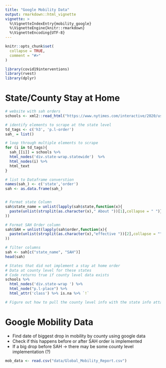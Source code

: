 ```yaml
---
title: "Google Mobility Data"
output: rmarkdown::html_vignette
vignette: >
  %\VignetteIndexEntry{mobility_google}
  %\VignetteEngine{knitr::rmarkdown}
  %\VignetteEncoding{UTF-8}
---
```


```r
knitr::opts_chunk$set(
  collapse = TRUE,
  comment = "#>"
)
```

```r
library(covid19interventions)
library(rvest)
library(dplyr)
```

# State/County Stay at Home 
```r
# website with sah orders
schools <- xml2::read_html("https://www.nytimes.com/interactive/2020/us/coronavirus-stay-at-home-order.html")

# identify elements to scrape at the state level
td_tags <- c('h3', 'p.l-order')
sah_ = list()

# loop through multiple elements to scrape 
for (i in td_tags){
  sah_[[i]] = schools %>%
  html_nodes('div.state-wrap.statewide')  %>%
  html_nodes(i) %>% 
  html_text
}

# list to Dataframe converstion
names(sah_) <- c('state','order')
sah <- as.data.frame(sah_)


# Format state Column
sah$state_name = unlist(lapply(sah$state,function(x){
  paste(unlist(strsplit(as.character(x)," About "))[1],collapse = " ")}
))

# Format SAH Order column
sah$SAH = unlist(lapply(sah$order,function(x){
  paste(unlist(strsplit(as.character(x),"effective "))[2],collapse = "")}
))

# filter columns
sah <- sah[c("state_name", "SAH")]
head(sah)

# States that did not implement a stay at home order
# Data at county level for these states
# Code returns true if county level data exists
schools %>%
  html_nodes('div.state-wrap ') %>% 
  html_node("p.l-place") %>% 
  html_attr('class') %>% is.na %>% `!`

# Figure out how to pull the county level info with the state info attached
```


# Google Mobility Data
- Find date of biggest drop in mobility by county using google data
- Check if this happens before or after SAH order is implemented
- If a big drop before SAH -> there may be some county level implementation (?)

```r
mob_data <- read.csv("data/Global_Mobility_Report.csv")

```

